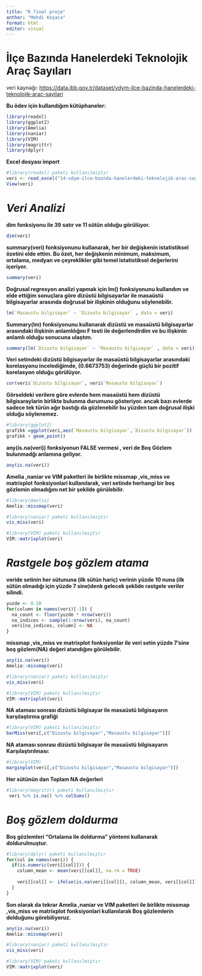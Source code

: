 ```yaml
---
title: "R final proje"
anthor: "Mehdi Koşaca"
format: html
editor: visual
---
```


# **İlçe Bazında Hanelerdeki Teknolojik Araç Sayıları**

veri kaynağı: <https://data.ibb.gov.tr/dataset/vdym-ilce-bazinda-hanelerdeki-teknolojik-arac-sayilari>

**Bu ödev için kullandığım kütüphaneler:**

```r
library(readxl)
library(ggplot2)
library(Amelia)
library(naniar)
library(VIM)
library(magrittr)
library(dplyr)

```

**Excel dosyası import**

```r
#library(readxl) paketi kullanılmıştır
veri <- read_excel("14-vdym-ilce-baznda-hanelerdeki-teknolojik-arac-saylar.xlsx")
View(veri)
```

# *Veri Analizi*

**dim fonksiyonu ile 39 satır ve 11 sütün olduğu görülüyor.**

```r
dim(veri)
```

**summary(veri) fonksiyonunu kullanarak, her bir değişkenin istatistiksel özetini elde ettim. Bu özet, her değişkenin minimum, maksimum, ortalama, medyan ve çeyreklikler gibi temel istatistiksel değerlerini içeriyor.**

```r
summary(veri)

```

**Doğrusal regresyon analizi yapmak için lm() fonksiyonunu kullandım ve elde ettiğim sonuçlara göre dizüstü bilgisayarlar ile masaüstü bilgisayarlar arasında doğrusal bir ilişkinin olduğunu söylenebilir.**

```r
lm(`Masaustu bilgisayar` ~ `Dizustu bilgisayar` , data = veri) 

```

**Summary(lm) fonksiyonunu kullanarak dizüstü ve masaüstü bilgisayarlar arasındaki ilişkinin anlamlılığını F testi ile değerlendirdim ve bu ilişkinin anlamlı olduğu sonucuna ulaştım.**

```r
summary(lm(`Dizustu bilgisayar` ~ `Masaustu bilgisayar` , data = veri))

```

**Veri setindeki dizüstü bilgisayarlar ile masaüstü bilgisayarlar arasındaki korelasyonu incelediğimde, (0.6673753) değerinde güçlü bir pozitif korelasyon olduğu görülüyor.**

```r
cor(veri$`Dizustu bilgisayar`, veri$`Masaustu bilgisayar`)

```

**Görseldeki verilere göre evlerde hem masaüstü hem dizüstü bilgisaraylarin birlikte bulunma durumunu gösteriyor. ancak bazı evlerde sadece tek türün ağır bastığı da gözlenebilir bu yüzden tam doğrusal ilişki olduğu söylenemez.**

```r
#library(ggplot2)
grafikk =ggplot(veri,aes(`Masaustu bilgisayar`,`Dizustu bilgisayar`))
grafikk + geom_point()
```

**any(is.na(veri)) fonksiyonun FALSE vermesi , veri de Boş Gözlem bulunmadğı anlamına geliyor.**

```r
any(is.na(veri))

```

**Amelia ,naniar ve VIM paketleri ile birlikte missmap ,vis_miss ve matrixplot** **fonksiyonlari kullanılarak, veri setinde herhangi bir boş gözlemin olmadığını net bir şekilde görülebilir.**

```r
#library(Amelia)
Amelia::missmap(veri)
```

```r
#library(naniar) paketi kullanılmıştır
vis_miss(veri)
```

```r
#library(VIM) paketi kullanılmıştır
VIM::matrixplot(veri)
```

# *Rastgele boş gözlem atama*

**veride setinin her sütununa (ilk sütün hariç) verinin yüzde 10 nuna (ilk sütün olmadığı için yüzde 7 sine)denk gelecek şeklide rastgele veriler silindi.**

```r
yuzde <- 0.10
for(column in names(veri)[-1]) {
  na_count <- floor(yuzde * nrow(veri))
  na_indices <- sample(1:nrow(veri), na_count)
  veri[na_indices, column] <- NA
}
```

**missmap ,vis_miss ve matrixplot** **fonksiyonlar ile veri setin yüzde 7'sine boş gözlem(NA) değeri atandığını görülebilir.**

```r
any(is.na(veri))
Amelia::missmap(veri)
```

```r
#library(naniar) paketi kullanılmıştır
vis_miss(veri)
```

```r
#library(VIM) paketi kullanılmıştır
VIM::matrixplot(veri)
```

**NA ataması sonrası dizüstü bilgisayar ile masaüstü bilgisayarın karşılaştırma grafiği**

```r
#library(VIM) paketi kullanılmıştır
barMiss(veri[,c("Dizustu bilgisayar","Masaustu bilgisayar")])
```

**NA ataması sonrası dizüstü bilgisayar ile masaüstü bilgisayarın Karşılaştırılması:**

```r
#library(VIM)
marginplot(veri[,c("Dizustu bilgisayar","Masaustu bilgisayar")])

```

**Her sütünün dan Toplam NA değerleri**

```r
#library(magrittr) paketi kullanılmıştır
 veri %>% is.na() %>% colSums()
```

# *Boş gözlem doldurma*

**Boş gözlemleri "Ortalama ile doldurma" yöntemi kullanarak doldurulmuştur.**

```r
#library(dplyr) paketi kullanılmıştır
for(col in names(veri)) {
  if(is.numeric(veri[[col]])) {
    column_mean <- mean(veri[[col]], na.rm = TRUE)
    
    veri[[col]] <- ifelse(is.na(veri[[col]]), column_mean, veri[[col]])
  }
}
```

**Son olarak da tekrar Amelia ,naniar ve VIM paketleri ile birlikte missmap ,vis_miss ve matrixplot** **fonksiyonlari kullanılarak Boş gözlemlerin dolduğunu görebiliyoruz.**

```r
any(is.na(veri))
Amelia::missmap(veri)
```

```r
#library(naniar) paketi kullanılmıştır
vis_miss(veri)
```

```r
#library(VIM) paketi kullanılmıştır
VIM::matrixplot(veri)
```
